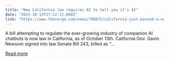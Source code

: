 ```yaml
---
title: "New California law requires AI to tell you it’s AI"
date: "2025-10-13T17:12:12.000Z"
link: "https://www.theverge.com/news/798875/california-just-passed-a-new-law-requiring-ai-to-tell-you-its-ai"
---
```


A bill attempting to regulate the ever-growing industry of companion AI chatbots is now law in California, as of October 13th.
California Gov. Gavin Newsom signed into law Senate Bill 243, billed as “...

[Read more](https://www.theverge.com/news/798875/california-just-passed-a-new-law-requiring-ai-to-tell-you-its-ai)
